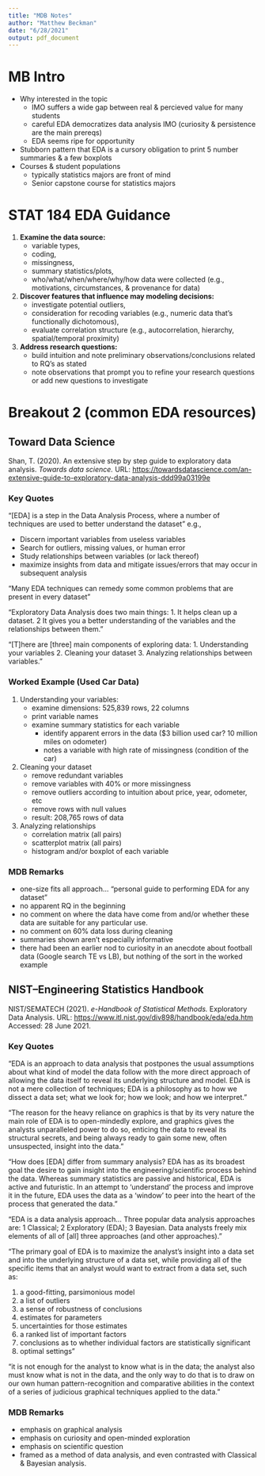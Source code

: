 ```yaml
---
title: "MDB Notes"
author: "Matthew Beckman"
date: "6/28/2021"
output: pdf_document
---
```


# MB Intro

- Why interested in the topic 
    - IMO suffers a wide gap between real & percieved value for many students
    - careful EDA democratizes data analysis IMO (curiosity & persistence are the main prereqs)
    - EDA seems ripe for opportunity 
- Stubborn pattern that EDA is a cursory obligation to print 5 number summaries & a few boxplots
- Courses & student populations
    - typically statistics majors are front of mind 
    - Senior capstone course for statistics majors


# STAT 184 EDA Guidance

1. **Examine the data source:**  
    - variable types, 
    - coding, 
    - missingness, 
    - summary statistics/plots, 
    - who/what/when/where/why/how data were collected (e.g., motivations, circumstances, & provenance for data)

2. **Discover features that influence may modeling decisions:**   
    - investigate potential outliers,   
    - consideration for recoding variables (e.g., numeric data that's functionally dichotomous),  
    - evaluate correlation structure (e.g., autocorrelation, hierarchy, spatial/temporal proximity)  
    
3. **Address research questions:** 
    - build intuition and note preliminary observations/conclusions related to RQ's as stated
    - note observations that prompt you to refine your research questions or add new questions to investigate


# Breakout 2 (common EDA resources)

## Toward Data Science

Shan, T. (2020). An extensive step by step guide to exploratory data analysis.  *Towards data science.* URL: <https://towardsdatascience.com/an-extensive-guide-to-exploratory-data-analysis-ddd99a03199e>

### Key Quotes


"[EDA] is a step in the Data Analysis Process, where a number of techniques are used to better understand the dataset" e.g.,

- Discern important variables from useless variables
- Search for outliers, missing values, or human error
- Study relationships between variables (or lack thereof)
- maximize insights from data and mitigate issues/errors that may occur in subsequent analysis

"Many EDA techniques can remedy some common problems that are present in every dataset"

"Exploratory Data Analysis does two main things: 1. It helps clean up a dataset. 2 It gives you a better understanding of the variables and the relationships between them."

"[T]here are [three] main components of exploring data: 1. Understanding your variables 2. Cleaning your dataset 3. Analyzing relationships between variables."


### Worked Example (Used Car Data)

1. Understanding your variables:   
    - examine dimensions: 525,839 rows, 22 columns  
    - print variable names  
    - examine summary statistics for each variable  
        - identify apparent errors in the data ($3 billion used car? 10 million miles on odometer)  
        - notes a variable with high rate of missingness (condition of the car)  

2. Cleaning your dataset
    - remove redundant variables
    - remove variables with 40% or more missingness
    - remove outliers according to intuition about price, year, odometer, etc
    - remove rows with null values
    - result: 208,765 rows of data

3. Analyzing relationships
    - correlation matrix (all pairs)
    - scatterplot matrix (all pairs)
    - histogram and/or boxplot of each variable


### MDB Remarks

- one-size fits all approach... "personal guide to performing EDA for any dataset"
- no apparent RQ in the beginning
- no comment on where the data have come from and/or whether these data are suitable for any particular use.  
- no comment on 60% data loss during cleaning
- summaries shown aren't especially informative
- there had been an earlier nod to curiosity in an anecdote about football data (Google search TE vs LB), but nothing of the sort in the worked example


## NIST--Engineering Statistics Handbook

NIST/SEMATECH (2021). *e-Handbook of Statistical Methods.* Exploratory Data Analysis. URL: <https://www.itl.nist.gov/div898/handbook/eda/eda.htm>  Accessed: 28 June 2021.


### Key Quotes

"EDA is an approach to data analysis that postpones the usual assumptions about what kind of model the data follow with the more direct approach of allowing the data itself to reveal its underlying structure and model. EDA is not a mere collection of techniques; EDA is a philosophy as to how we dissect a data set; what we look for; how we look; and how we interpret."


"The reason for the heavy reliance on graphics is that by its very nature the main role of EDA is to open-mindedly explore, and graphics gives the analysts unparalleled power to do so, enticing the data to reveal its structural secrets, and being always ready to gain some new, often unsuspected, insight into the data."


"How does [EDA] differ from summary analysis? EDA has as its broadest goal the desire to gain insight into the engineering/scientific process behind the data. Whereas summary statistics are passive and historical, EDA is active and futuristic. In an attempt to 'understand' the process and improve it in the future, EDA uses the data as a 'window' to peer into the heart of the process that generated the data."

"EDA is a data analysis approach... Three popular data analysis approaches are: 1 Classical; 2 Exploratory (EDA); 3 Bayesian.  Data analysts freely mix elements of all of [all] three approaches (and other approaches)."


"The primary goal of EDA is to maximize the analyst's insight into a data set and into the underlying structure of a data set, while providing all of the specific items that an analyst would want to extract from a data set, such as:  

1. a good-fitting, parsimonious model  
#. a list of outliers   
#. a sense of robustness of conclusions  
#. estimates for parameters  
#. uncertainties for those estimates  
#. a ranked list of important factors  
#. conclusions as to whether individual factors are statistically significant  
#. optimal settings"  


"it is not enough for the analyst to know what is in the data; the analyst also must know what is not in the data, and the only way to do that is to draw on our own human pattern-recognition and comparative abilities in the context of a series of judicious graphical techniques applied to the data."

### MDB Remarks

- emphasis on graphical analysis
- emphasis on curiosity and open-minded exploration
- emphasis on scientific question
- framed as a method of data analysis, and even contrasted with Classical & Bayesian analysis.

